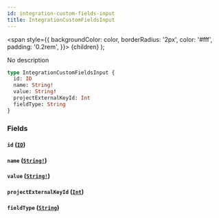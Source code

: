 ```yaml
---
id: integration-custom-fields-input
title: IntegrationCustomFieldsInput
---
```


<span
style={{
      backgroundColor: color,
      borderRadius: '2px',
      color: '#fff',
      padding: '0.2rem',
    }}>
{children}
</span>
);

No description

```graphql
type IntegrationCustomFieldsInput {
  id: ID
  name: String!
  value: String!
  projectExternalKeyId: Int
  fieldType: String
}
```

### Fields

#### `id` ([`ID`](/api/scalars/id))

#### `name` ([`String!`](/api/scalars/string))

#### `value` ([`String!`](/api/scalars/string))

#### `projectExternalKeyId` ([`Int`](/api/scalars/int))

#### `fieldType` ([`String`](/api/scalars/string))
